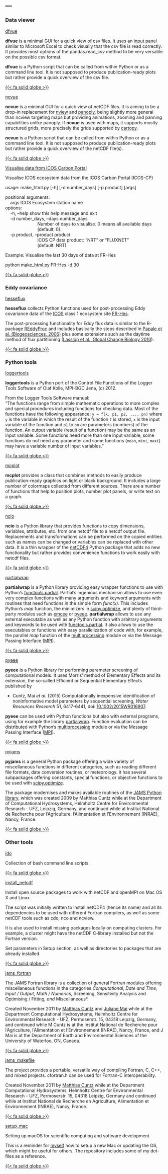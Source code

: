 ---
---

### Data viewer {#sec-data-viewer}

::: {layout="[[15,80,8]]"}

::: {#first-column}
<!-- --- --- --- --- --- dfvue --- --- --- --- --- -->
[dfvue](https://mcuntz.github.io/dfvue/)
:::

::: {#second-column}
**dfvue** is a minimal GUI for a quick view of csv files. It uses an input panel similar to Microsoft Excel to check visually that the csv file is read correctly. It provides most options of the pandas.read_csv method to be very versatile on the possible csv format.

**dfvue** is a Python script that can be called from within Python or as a command line tool. It is not supposed to produce publication-ready plots but rather provide a quick overview of the csv file.
:::

::: {#third-column}
[{{< fa solid globe >}}](https://mcuntz.github.io/dfvue/)
:::

::: {#first-column}
<!-- --- --- --- --- --- ncvue --- --- --- --- --- -->
[ncvue](https://mcuntz.github.io/ncvue/)
:::

::: {#second-column}
**ncvue** is a minimal GUI for a quick view of netCDF files. It is aiming to be a drop-in replacement for [nview](http://meteora.ucsd.edu/~pierce/ncview_home_page.html) and [panoply](https://www.giss.nasa.gov/tools/panoply/), being slightly more general than ncview targeting maps but providing animations, zooming and panning capabilities unlike panoply. If **ncvue** is used with maps, it supports mostly structured grids, more precisely the grids supported by [cartopy](https://scitools.org.uk/cartopy/docs/latest/).

**ncvue** is a Python script that can be called from within Python or as a command line tool. It is not supposed to produce publication-ready plots but rather provide a quick overview of the netCDF file(s).
:::

::: {#third-column}
[{{< fa solid globe >}}](https://mcuntz.github.io/ncvue/)
:::

::: {#first-column}
<!-- --- --- --- --- --- visualise_icos_cp --- --- --- --- --- -->
[Visualise data from ICOS Carbon Portal](https://www.github.com/mcuntz/visualise_icos_cp/)
:::

::: {#second-column}
Visualise ICOS ecosystem data from the ICOS Carbon Portal (ICOS-CP)

usage: make_html.py [-h] [-d number_days] [-p product] [args]

| positional arguments:
|     args                  ICOS Ecosystem station name

| options:
|     -h, --help            show this help message and exit
|     -d number_days, --days number_days
|                           Number of days to visualise. 0 means all available days
|                           (default: 0).
|     -p product, --product product
|                           ICOS CP data product: "NRT" or "FLUXNET"
|                           (default: NRT).

Example: Visualise the last 30 days of data at FR-Hes

python make_html.py FR-Hes -d 30
:::

::: {#third-column}
[{{< fa solid globe >}}](https://www.github.com/mcuntz/visualise_icos_cp/)
:::

:::


### Eddy covariance {#sec-eddy-covariance}

::: {layout="[[15,80,8]]"}

::: {#first-column}
<!-- --- --- --- --- --- hesseflux --- --- --- --- --- -->
[hesseflux](https://mcuntz.github.io/hesseflux/)
:::

::: {#second-column}
**hesseflux** collects Python functions used for post-processing Eddy covariance data of the [ICOS](https://www.icos-cp.eu) class 1 ecosystem site [FR-Hes](https://meta.icos-cp.eu/resources/stations/ES_FR-Hes).

The post-processing functionality for Eddy flux data is similar to the R-package [REddyProc](https://cran.r-project.org/web/packages/REddyProc/index.html) and includes basically the steps described in [Papale et al. (Biogeosciences, 2006)](https://doi.org/10.5194/bg-3-571-2006) plus some extensions such as the daytime method of flux partitioning ([Lasslop et al., Global Change Biology 2010](https://doi.org/10.1111/j.1365-2486.2009.02041.x)).
:::

::: {#third-column}
[{{< fa solid globe >}}](https://mcuntz.github.io/hesseflux/)
:::

:::


### Python tools {#sec-python-tools}

::: {layout="[[15,80,8]]"}

::: {#first-column}
<!-- --- --- --- --- --- loggertools --- --- --- --- --- -->
[loggertools](https://mcuntz.github.io/loggertools/)
:::

::: {#second-column}
**loggertools** is a Python port of the Control File Functions of the Logger Tools Software of Olaf Kolle, MPI-BGC Jena, (c) 2012.

From the Logger Tools Software manual:<br>
"The functions range from simple mathematic operations to more complex and special procedures including functions for checking data. Most of the functions have the following appearance: `y = f(x, p1, p2, ..., pn)` where `y` is the variable in which the result of the function `f` is stored, `x` is the input variable of the function and `p1` to `pn` are parameters (numbers) of the function. An output variable (result of a function) may be the same as an input variable. Some functions need more than one input variable, some functions do not need any parameter and some functions (`mean`, `mini`, `maxi`) may have a variable number of input variables."
:::

::: {#third-column}
[{{< fa solid globe >}}](https://mcuntz.github.io/loggertools/)
:::

::: {#first-column}
<!-- --- --- --- --- --- mcplot --- --- --- --- --- -->
[mcplot](https://mcuntz.github.io/mcplot/)
:::

::: {#second-column}
**mcplot** provides a class that combines methods to easily produce publication-ready graphics on light or black background. It includes a large number of colormaps collected from different sources. There are a number of functions that help to position plots, number plot panels, or write text on a graph.
:::

::: {#third-column}
[{{< fa solid globe >}}](https://mcuntz.github.io/mcplot/)
:::

::: {#first-column}
<!-- --- --- --- --- --- ncio --- --- --- --- --- -->
[ncio](https://mcuntz.github.io/ncio/)
:::

::: {#second-column}
**ncio** is a Python library that provides functions to copy dimensions, variables, attributes, etc. from one netcdf file to a netcdf output file. Replacements and transformations can be performed on the copied entities such as names can be changed or variables can be replaced with other data. It is a thin wrapper of the [netCDF4](https://github.com/Unidata/netcdf4-python) Python package that adds no new functionality but rather provides convenience functions to work easily with netcdf files.
:::

::: {#third-column}
[{{< fa solid globe >}}](https://mcuntz.github.io/ncio/)
:::

::: {#first-column}
<!-- --- --- --- --- --- partialwrap --- --- --- --- --- -->
[partialwrap](https://mcuntz.github.io/partialwrap/)
:::

::: {#second-column}
**partialwrap** is a Python library providing easy wrapper functions to use with Python’s [functools.partial](https://docs.python.org/3/library/functools.html#functools.partial). Partial's ingenious mechanism allows to use even very complex functions with many arguments and keyword arguments with routines that need functions in the simple form *func(x)*. This includes Python's *map* function, the minimizers in [scipy.optimize](https://docs.scipy.org/doc/scipy/reference/tutorial/optimize.html), and plenty of third-party modules such as [emcee](https://github.com/dfm/emcee) or [pyeee](https://github.com/mcuntz/pyeee). **partialwrap** allows to use any external executable as well as any Python function with arbitrary arguments and keywords to be used with [functools.partial](https://docs.python.org/3/library/functools.html#functools.partial). It also allows to use the executables or functions with easy parallelization of code with, for example, the parallel *map* function of the [multiprocessing](https://docs.python.org/3/library/multiprocessing.html) module or via the Message Passing Interface ([MPI](https://bitbucket.org/mpi4py/mpi4py)).
:::

::: {#third-column}
[{{< fa solid globe >}}](https://mcuntz.github.io/partialwrap/)
:::

::: {#first-column}
<!-- --- --- --- --- --- pyeee --- --- --- --- --- -->
[pyeee](https://mcuntz.github.io/pyeee/)
:::

::: {#second-column}
**pyeee** is a Python library for performing parameter screening of computational models. It uses Morris' method of Elementary Effects and its extension, the so-called Efficient or Sequential Elementary Effects published by

- Cuntz, Mai *et al.* (2015) Computationally inexpensive identification of noninformative model parameters by sequential screening, *Water Resources Research* 51, 6417-6441, doi: [10.1002/2015WR016907](http://doi.org/10.1002/2015WR016907).

**pyeee** can be used with Python functions but also with external programs, using for example the library [partialwrap](https://mcuntz.github.io/partialwrap/). Function evaluation can be distributed with Python's [multiprocessing](https://docs.python.org/3/library/multiprocessing.html) module or via the Message Passing Interface ([MPI](https://bitbucket.org/mpi4py/mpi4py)).
:::

::: {#third-column}
[{{< fa solid globe >}}](https://mcuntz.github.io/pyeee/)
:::

::: {#first-column}
<!-- --- --- --- --- --- pyjams --- --- --- --- --- -->
[pyjams](https://mcuntz.github.io/pyjams/)
:::

::: {#second-column}
**pyjams** is a general Python package offering a wide variety of miscellaneous functions in different categories, such as reading different file formats, date conversion routines, or meteorology. It has several subpackages offering constants, special functions, or objective functions to be used with [scipy.optimize](https://docs.scipy.org/doc/scipy/reference/tutorial/optimize.html).

The package modernises and makes available routines of the [JAMS Python library](https://github.com/mcuntz/jams_python), which was created 2009 by Matthias Cuntz while at the Department of Computational Hydrosystems, Helmholtz Centre for Environmental Research - UFZ, Leipzig, Germany, and continued while at Institut National de Recherche pour l'Agriculture, l'Alimentation et l'Environnement (INRAE), Nancy, France.
:::

::: {#third-column}
[{{< fa solid globe >}}](https://mcuntz.github.io/pyjams/)
:::

:::


### Other tools {#sec-other-tools}

::: {layout="[[15,80,8]]"}

::: {#first-column}
<!-- --- --- --- --- --- ido --- --- --- --- --- -->
[ido](https://www.github.com/mcuntz/ido/)
:::

::: {#second-column}
Collection of bash command line scripts.
:::

::: {#third-column}
[{{< fa solid globe >}}](https://www.github.com/mcuntz/ido/)
:::

::: {#first-column}
<!-- --- --- --- --- --- install_netcdf --- --- --- --- --- -->
[install_netcdf](https://www.github.com/mcuntz/install_netcdf/)
:::

::: {#second-column}
Install open source packages to work with netCDF and openMPI on Mac OS X and Linux.

The script was initially written to install netCDF4 (hence its name) and all its dependencies to be used with different Fortran compilers, as well as some netCDF tools such as cdo, nco and ncview.

It is also used to install missing packages locally on computing clusters. For example, a cluster might have the netCDF C-library installed but not the Fortran version.

Set parameters in Setup section, as well as directories to packages that are already installed.
:::

::: {#third-column}
[{{< fa solid globe >}}](https://www.github.com/mcuntz/install_netcdf/)
:::

::: {#first-column}
<!-- --- --- --- --- --- jams_fortran --- --- --- --- --- -->
[jams_fortran](https://www.github.com/mcuntz/jams_fortran/)
:::

::: {#second-column}
The JAMS Fortran library is a collection of general Fortran modules
offering miscellaneous functions in the categories *Computational*, *Date and Time*, *Input / Output*, *Math / Numerics*, Screening, Sensitivity Analysis and Optimising / Fitting*, and *Miscellaneous*.

Created November 2011 by [Matthias Cuntz](/people/matthias_cuntz.qmd) and [Juliane Mai](https://juliane-mai.com) while at the Department Computational Hydrosystems, Helmholtz Centre for Environmental Research - UFZ, Permoserstr. 15, 04318 Leipzig, Germany, and continued while M Cuntz is at the Institut National de Recherche pour l’Agriculture, l’Alimentation et l’Environnement (INRAE), Nancy, France, and J Mai is at the Department of Earth and Environmental Sciences of the University of Waterloo, ON, Canada.
:::

::: {#third-column}
[{{< fa solid globe >}}](https://www.github.com/mcuntz/jams_fortran/)
:::

::: {#first-column}
<!-- --- --- --- --- --- jams_makefile --- --- --- --- --- -->
[jams_makefile](https://www.github.com/mcuntz/jams_makefile/)
:::

::: {#second-column}
The project provides a portable, versatile way of compiling Fortran, C, C++, and mixed projects. cfortran.h can be used for Fortran-C interoperability.

Created November 2011 by [Matthias Cuntz](/People/Matthias_Cuntz.Qmd) while at the Department Computational Hydrosystems, Helmholtz Centre for Environmental Research - UFZ, Permoserstr. 15, 04318 Leipzig, Germany and continued while at Institut National de Recherche en Agriculture, Alimentation et Environnement (INRAE), Nancy, France.
:::

::: {#third-column}
[{{< fa solid globe >}}](https://www.github.com/mcuntz/jams_makefile/)
:::

::: {#first-column}
<!-- --- --- --- --- --- setup_mac --- --- --- --- --- -->
[setup_mac](https://www.github.com/mcuntz/setup_mac/)
:::

::: {#second-column}
Setting up macOS for scientific computing and software development

This is a reminder for [myself](/people/matthias_cuntz.qmd) how to setup a new Mac or updating the OS, which might be useful for others. The repository includes some of my dot-files as a reference.
:::

::: {#third-column}
[{{< fa solid globe >}}](https://www.github.com/mcuntz/setup_mac/)
:::

:::
